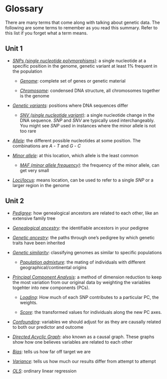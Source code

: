 # Glossary {-}

There are many terms that come along with talking about genetic data. The following are some terms to remember as you read this summary. Refer to this list if you forget what a term means.

## Unit 1 {-}

-   [*SNPs (single nucleotide polymorphisms)*]{.underline}: a single nucleotide at a specific position in the genome, genetic variant at least 1% frequent in the population

    -   [*Genome*]{.underline}: complete set of genes or genetic material

    -   [*Chromosome*]{.underline}: condensed DNA structure, all chromosomes together is the genome

-   [*Genetic variants*]{.underline}: positions where DNA sequences differ

    -   [*SNV (single nucleotide variant)*]{.underline}: a single nucleotide change in the DNA sequence. *SNP* and *SNV* are typically used interchangeably. You might see *SNP* used in instances where the minor allele is not too rare

-   [*Allele*]{.underline}: the different possible nucleotides at some position. The combinations are *A* - *T* and *G* - *C*

-   [*Minor allele*]{.underline}: at this location, which allele is the least common

    -   [*MAF (minor allele frequency)*]{.underline}: the frequency of the minor allele, can get very small

-   [*Loci/locus*]{.underline}: means location, can be used to refer to a single *SNP* or a larger region in the genome

## Unit 2 {-}

-   [*Pedigree*]{.underline}: how genealogical ancestors are related to each other, like an extensive family tree

-   [*Genealogical ancestry*]{.underline}: the identifiable ancestors in your pedigree

-   [*Genetic ancestry*]{.underline}: the paths through one's pedigree by which genetic traits have been inherited

-   [*Genetic similarity*]{.underline}: classifying genomes as similar to specific populations

    -   [*Population admixture*]{.underline}: the mating of individuals with different geographical/continental origins
    
-   [*Principal Component Analysis*]{.underline}: a method of dimension reduction to keep the most variation from our original data by weighting the variables togehter into new components (PCs).

    -   [*Loading*]{.underline}: How much of each SNP contributes to a particular PC, the weights.
    
    -   [*Score*]{.underline}: the transformed values for individuals along the new PC axes.
    
-   [*Confounding*]{.underline}: variables we should adjust for as they are causally related to both our predictor and outcome
    
-   [*Directed Acyclic Graph*]{.underline}: also known as a causal graph. These graphs show how one believes variables are related to each other

-   [*Bias*]{.underline}: tells us how far off target we are

-   [*Variance*]{.underline}: tells us how much our results differ from attempt to attempt

-   [*OLS*]{.underline}: ordinary linear regression


